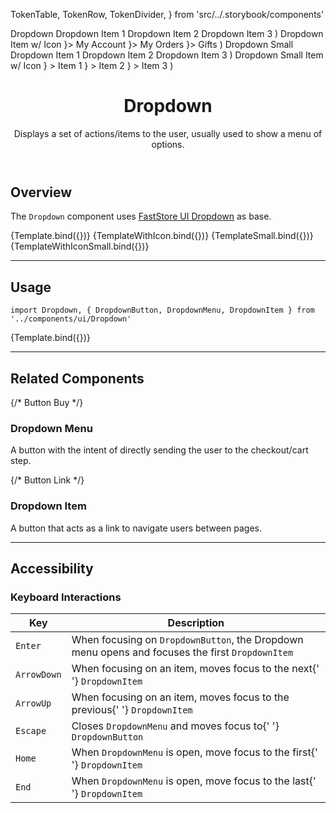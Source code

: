 


  TokenTable,
  TokenRow,
  TokenDivider,
} from 'src/../.storybook/components'

<Meta title="Molecules/Dropdown/Default" />

  <Dropdown>
    <DropdownButton
      className={style.fsButton}
      data-fs-button-variant="tertiary"
    >
      <Icon name="CaretDown" width="18" height="18" weight="bold" />
      <span>Dropdown</span>
    </DropdownButton>
    <DropdownMenu {...args}>
      <DropdownItem>Dropdown Item 1</DropdownItem>
      <DropdownItem>Dropdown Item 2</DropdownItem>
      <DropdownItem>Dropdown Item 3</DropdownItem>
    </DropdownMenu>
  </Dropdown>
)

  <Dropdown>
    <DropdownButton
      className={style.fsButton}
      data-fs-button-variant="tertiary"
    >
      <Icon name="CaretDown" width="18" height="18" weight="bold" />
      <span>Dropdown Item w/ Icon</span>
    </DropdownButton>
    <DropdownMenu {...args}>
      <DropdownItem icon={<Icon name="User" width={24} height={24} />}>
        My Account
      </DropdownItem>
      <DropdownItem icon={<Icon name="Calendar" width={24} height={24} />}>
        My Orders
      </DropdownItem>
      <DropdownItem icon={<Icon name="Gift" width={24} height={24} />}>
        Gifts
      </DropdownItem>
    </DropdownMenu>
  </Dropdown>
)

  <Dropdown>
    <DropdownButton
      className={style.fsButton}
      data-fs-button-variant="tertiary"
    >
      <Icon name="CaretDown" width="18" height="18" weight="bold" />
      <span>Dropdown Small</span>
    </DropdownButton>
    <DropdownMenu size="small">
      <DropdownItem>Dropdown Item 1</DropdownItem>
      <DropdownItem>Dropdown Item 2</DropdownItem>
      <DropdownItem>Dropdown Item 3</DropdownItem>
    </DropdownMenu>
  </Dropdown>
)

  <Dropdown>
    <DropdownButton
      className={style.fsButton}
      data-fs-button-variant="tertiary"
    >
      <Icon name="CaretDown" width="18" height="18" weight="bold" />
      <span>Dropdown Small Item w/ Icon</span>
    </DropdownButton>
    <DropdownMenu size="small">
      <DropdownItem
        icon={<Icon name="ArrowElbowDownRight" width={18} height={18} />}
      >
        Item 1
      </DropdownItem>
      <DropdownItem
        icon={<Icon name="ArrowElbowDownRight" width={18} height={18} />}
      >
        Item 2
      </DropdownItem>
      <DropdownItem
        icon={<Icon name="ArrowElbowDownRight" width={18} height={18} />}
      >
        Item 3
      </DropdownItem>
    </DropdownMenu>
  </Dropdown>
)

<header>

# Dropdown

Displays a set of actions/items to the user, usually used to show a menu of options.

</header>

## Overview

The `Dropdown` component uses [FastStore UI Dropdown](https://www.faststore.dev/reference/ui/molecules) as base.

<!-- Dropdown documentation is currently missing on faststore.dev -->

<Canvas>
  <Story name="overview-default">{Template.bind({})}</Story>
  <Story name="overview-default-icon">{TemplateWithIcon.bind({})}</Story>
  <Story name="overview-small">{TemplateSmall.bind({})}</Story>
  <Story name="overview-small-icon">{TemplateWithIconSmall.bind({})}</Story>
</Canvas>

---

## Usage

`import Dropdown, { DropdownButton, DropdownMenu, DropdownItem } from '../components/ui/Dropdown'`

<Canvas>
  <Story name="default">{Template.bind({})}</Story>
</Canvas>

---

## Related Components

<section className="sbdocs-section">
  <article>
    <div>{/* <ButtonBuy>Button Buy</ButtonBuy> */}</div>
    <article className="sbdocs-section-text">
      <h3>Dropdown Menu</h3>
      <p>
        A button with the intent of directly sending the user to the
        checkout/cart step.
      </p>
    </article>
  </article>
  <article>
    <div>{/* <ButtonLink href="/">Button Link</ButtonLink> */}</div>
    <article className="sbdocs-section-text">
      <h3>Dropdown Item</h3>
      <p>A button that acts as a link to navigate users between pages.</p>
    </article>
  </article>
</section>

---

## Accessibility

### Keyboard Interactions

<section>
  <table className="sbdocs-table-free">
    <thead>
      <tr>
        <th>Key</th>
        <th>Description</th>
      </tr>
    </thead>
    <tbody>
      <tr>
        <td>
          <code>Enter</code>
        </td>
        <td>
          When focusing on <code>DropdownButton</code>, the Dropdown menu opens
          and focuses the first <code>DropdownItem</code>
        </td>
      </tr>
      <tr>
        <td>
          <code>ArrowDown</code>
        </td>
        <td>
          When focusing on an item, moves focus to the next{' '}
          <code>DropdownItem</code>
        </td>
      </tr>
      <tr>
        <td>
          <code>ArrowUp</code>
        </td>
        <td>
          When focusing on an item, moves focus to the previous{' '}
          <code>DropdownItem</code>
        </td>
      </tr>
      <tr>
        <td>
          <code>Escape</code>
        </td>
        <td>
          Closes <code>DropdownMenu</code> and moves focus to{' '}
          <code>DropdownButton</code>
        </td>
      </tr>
      <tr>
        <td>
          <code>Home</code>
        </td>
        <td>
          When <code>DropdownMenu</code> is open, move focus to the first{' '}
          <code>DropdownItem</code>
        </td>
      </tr>
      <tr>
        <td>
          <code>End</code>
        </td>
        <td>
          When <code>DropdownMenu</code> is open, move focus to the last{' '}
          <code>DropdownItem</code>
        </td>
      </tr>
    </tbody>
  </table>
</section>
